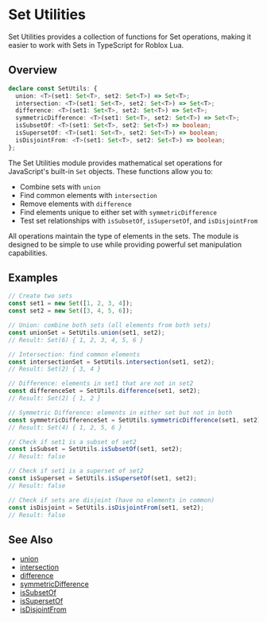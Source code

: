 # Set Utilities

Set Utilities provides a collection of functions for Set operations, making it easier to work with Sets in TypeScript for Roblox Lua.

## Overview

```ts
declare const SetUtils: {
  union: <T>(set1: Set<T>, set2: Set<T>) => Set<T>;
  intersection: <T>(set1: Set<T>, set2: Set<T>) => Set<T>;
  difference: <T>(set1: Set<T>, set2: Set<T>) => Set<T>;
  symmetricDifference: <T>(set1: Set<T>, set2: Set<T>) => Set<T>;
  isSubsetOf: <T>(set1: Set<T>, set2: Set<T>) => boolean;
  isSupersetOf: <T>(set1: Set<T>, set2: Set<T>) => boolean;
  isDisjointFrom: <T>(set1: Set<T>, set2: Set<T>) => boolean;
};
```

The Set Utilities module provides mathematical set operations for JavaScript's built-in `Set` objects. These functions allow you to:

- Combine sets with `union`
- Find common elements with `intersection`
- Remove elements with `difference`
- Find elements unique to either set with `symmetricDifference`
- Test set relationships with `isSubsetOf`, `isSupersetOf`, and `isDisjointFrom`

All operations maintain the type of elements in the sets. The module is designed to be simple to use while providing powerful set manipulation capabilities.

## Examples

```ts
// Create two sets
const set1 = new Set([1, 2, 3, 4]);
const set2 = new Set([3, 4, 5, 6]);

// Union: combine both sets (all elements from both sets)
const unionSet = SetUtils.union(set1, set2);
// Result: Set(6) { 1, 2, 3, 4, 5, 6 }

// Intersection: find common elements
const intersectionSet = SetUtils.intersection(set1, set2);
// Result: Set(2) { 3, 4 }

// Difference: elements in set1 that are not in set2
const differenceSet = SetUtils.difference(set1, set2);
// Result: Set(2) { 1, 2 }

// Symmetric Difference: elements in either set but not in both
const symmetricDifferenceSet = SetUtils.symmetricDifference(set1, set2);
// Result: Set(4) { 1, 2, 5, 6 }

// Check if set1 is a subset of set2
const isSubset = SetUtils.isSubsetOf(set1, set2);
// Result: false

// Check if set1 is a superset of set2
const isSuperset = SetUtils.isSupersetOf(set1, set2);
// Result: false

// Check if sets are disjoint (have no elements in common)
const isDisjoint = SetUtils.isDisjointFrom(set1, set2);
// Result: false
```

## See Also

- [union](./union.mdx)
- [intersection](./intersection.mdx)
- [difference](./difference.mdx)
- [symmetricDifference](./symmetricDifference.mdx)
- [isSubsetOf](./isSubsetOf.mdx)
- [isSupersetOf](./isSupersetOf.mdx)
- [isDisjointFrom](./isDisjointFrom.mdx) 